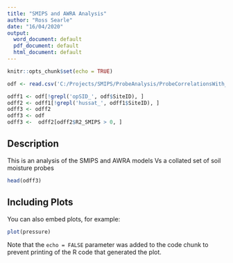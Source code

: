 ```yaml
---
title: "SMIPS and AWRA Analysis"
author: "Ross Searle"
date: "16/04/2020"
output:
  word_document: default
  pdf_document: default
  html_document: default
---
```


<!-- bob -->



```r
knitr::opts_chunk$set(echo = TRUE)
```

```r
odf <- read.csv('C:/Projects/SMIPS/ProbeAnalysis/ProbeCorrelationsWith_AWRA&Smips_SM.csv')

odff1 <- odf[!grepl('opSID_', odf$SiteID), ]
odff2 <- odff1[!grepl('hussat_', odff1$SiteID), ]
odff3 <- odff2
odff3 <- odf
odff3 <-  odff2[odff2$R2_SMIPS > 0, ]
```



## Description

This is an analysis of the SMIPS and AWRA models Vs a collated set of soil moisture probes

```r
head(odff3)
```

## Including Plots

You can also embed plots, for example:

```r
plot(pressure)
```

Note that the `echo = FALSE` parameter was added to the code chunk to prevent printing of the R code that generated the plot.
